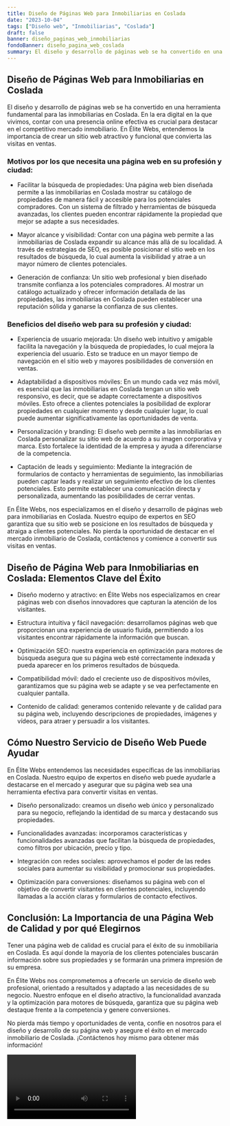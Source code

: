 ```yaml
---
title: Diseño de Páginas Web para Inmobiliarias en Coslada
date: "2023-10-04"
tags: ["Diseño web", "Inmobiliarias", "Coslada"]
draft: false
banner: diseño_paginas_web_inmobiliarias
fondoBanner: diseño_pagina_web_coslada
summary: El diseño y desarrollo de páginas web se ha convertido en una herramienta fundamental para las inmobiliarias en Coslada. En la era digital en la que vivimos, contar con una presencia online efectiva es crucial para destacar en el competitivo mercado inmobiliario. En Élite Webs, entendemos la importancia de crear un sitio web atractivo y funcional que convierta las visitas en ventas.
---
```



## Diseño de Páginas Web para Inmobiliarias en Coslada

El diseño y desarrollo de páginas web se ha convertido en una herramienta fundamental para las inmobiliarias en Coslada. En la era digital en la que vivimos, contar con una presencia online efectiva es crucial para destacar en el competitivo mercado inmobiliario. En Élite Webs, entendemos la importancia de crear un sitio web atractivo y funcional que convierta las visitas en ventas.

### Motivos por los que necesita una página web en su profesión y ciudad:

- Facilitar la búsqueda de propiedades: Una página web bien diseñada permite a las inmobiliarias en Coslada mostrar su catálogo de propiedades de manera fácil y accesible para los potenciales compradores. Con un sistema de filtrado y herramientas de búsqueda avanzadas, los clientes pueden encontrar rápidamente la propiedad que mejor se adapte a sus necesidades.

- Mayor alcance y visibilidad: Contar con una página web permite a las inmobiliarias de Coslada expandir su alcance más allá de su localidad. A través de estrategias de SEO, es posible posicionar el sitio web en los resultados de búsqueda, lo cual aumenta la visibilidad y atrae a un mayor número de clientes potenciales.

- Generación de confianza: Un sitio web profesional y bien diseñado transmite confianza a los potenciales compradores. Al mostrar un catálogo actualizado y ofrecer información detallada de las propiedades, las inmobiliarias en Coslada pueden establecer una reputación sólida y ganarse la confianza de sus clientes.

### Beneficios del diseño web para su profesión y ciudad:

- Experiencia de usuario mejorada: Un diseño web intuitivo y amigable facilita la navegación y la búsqueda de propiedades, lo cual mejora la experiencia del usuario. Esto se traduce en un mayor tiempo de navegación en el sitio web y mayores posibilidades de conversión en ventas.

- Adaptabilidad a dispositivos móviles: En un mundo cada vez más móvil, es esencial que las inmobiliarias en Coslada tengan un sitio web responsivo, es decir, que se adapte correctamente a dispositivos móviles. Esto ofrece a clientes potenciales la posibilidad de explorar propiedades en cualquier momento y desde cualquier lugar, lo cual puede aumentar significativamente las oportunidades de venta.

- Personalización y branding: El diseño web permite a las inmobiliarias en Coslada personalizar su sitio web de acuerdo a su imagen corporativa y marca. Esto fortalece la identidad de la empresa y ayuda a diferenciarse de la competencia.

- Captación de leads y seguimiento: Mediante la integración de formularios de contacto y herramientas de seguimiento, las inmobiliarias pueden captar leads y realizar un seguimiento efectivo de los clientes potenciales. Esto permite establecer una comunicación directa y personalizada, aumentando las posibilidades de cerrar ventas.

En Élite Webs, nos especializamos en el diseño y desarrollo de páginas web para inmobiliarias en Coslada. Nuestro equipo de expertos en SEO garantiza que su sitio web se posicione en los resultados de búsqueda y atraiga a clientes potenciales. No pierda la oportunidad de destacar en el mercado inmobiliario de Coslada, contáctenos y comience a convertir sus visitas en ventas.

<GifSeo />

<Cta />

## Diseño de Página Web para Inmobiliarias en Coslada: Elementos Clave del Éxito

- Diseño moderno y atractivo: en Élite Webs nos especializamos en crear páginas web con diseños innovadores que capturan la atención de los visitantes.

- Estructura intuitiva y fácil navegación: desarrollamos páginas web que proporcionan una experiencia de usuario fluida, permitiendo a los visitantes encontrar rápidamente la información que buscan.

- Optimización SEO: nuestra experiencia en optimización para motores de búsqueda asegura que su página web esté correctamente indexada y pueda aparecer en los primeros resultados de búsqueda.

- Compatibilidad móvil: dado el creciente uso de dispositivos móviles, garantizamos que su página web se adapte y se vea perfectamente en cualquier pantalla.

- Contenido de calidad: generamos contenido relevante y de calidad para su página web, incluyendo descripciones de propiedades, imágenes y vídeos, para atraer y persuadir a los visitantes.

## Cómo Nuestro Servicio de Diseño Web Puede Ayudar

En Élite Webs entendemos las necesidades específicas de las inmobiliarias en Coslada. Nuestro equipo de expertos en diseño web puede ayudarle a destacarse en el mercado y asegurar que su página web sea una herramienta efectiva para convertir visitas en ventas.

- Diseño personalizado: creamos un diseño web único y personalizado para su negocio, reflejando la identidad de su marca y destacando sus propiedades.

- Funcionalidades avanzadas: incorporamos características y funcionalidades avanzadas que facilitan la búsqueda de propiedades, como filtros por ubicación, precio y tipo.

- Integración con redes sociales: aprovechamos el poder de las redes sociales para aumentar su visibilidad y promocionar sus propiedades.

- Optimización para conversiones: diseñamos su página web con el objetivo de convertir visitantes en clientes potenciales, incluyendo llamadas a la acción claras y formularios de contacto efectivos.

## Conclusión: La Importancia de una Página Web de Calidad y por qué Elegirnos

Tener una página web de calidad es crucial para el éxito de su inmobiliaria en Coslada. Es aquí donde la mayoría de los clientes potenciales buscarán información sobre sus propiedades y se formarán una primera impresión de su empresa.

En Élite Webs nos comprometemos a ofrecerle un servicio de diseño web profesional, orientado a resultados y adaptado a las necesidades de su negocio. Nuestro enfoque en el diseño atractivo, la funcionalidad avanzada y la optimización para motores de búsqueda, garantiza que su página web destaque frente a la competencia y genere conversiones.

No pierda más tiempo y oportunidades de venta, confíe en nosotros para el diseño y desarrollo de su página web y asegure el éxito en el mercado inmobiliario de Coslada. ¡Contáctenos hoy mismo para obtener más información!

<Video />

<CtaBot job="Inmobiliarias" city="Coslada" />

<Gmaps query="Coslada+españa+maps" />
